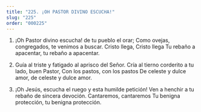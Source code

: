 ```yaml
---
title: "225. ¡OH PASTOR DIVINO ESCUCHA!"
slug: "225"
order: "000225"
---
```


1. ¡Oh Pastor divino escucha! de tu pueblo el orar; Como ovejas, congregados, te venimos a buscar. Cristo llega, Cristo llega
Tu rebaño a apacentar, tu rebaño a apacentar.

2. Guía al triste y fatigado al aprisco del Señor. Cría al tierno corderito a tu lado, buen Pastor, Con los pastos, con los pastos
De celeste y dulce amor, de celeste y dulce amor.

3. ¡Oh Jesús, escucha el ruego y esta humilde petición!
Ven a henchir a tu rebaño de sincera devoción. Cantaremos, cantaremos
Tu benigna protección, tu benigna protección.

